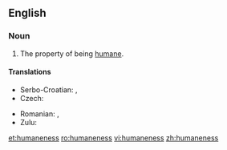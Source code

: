 ==English==
{{rfc-auto}}

===Noun===
{{en-noun|-}}

# The property of being [[humane]].

====Translations====
{{trans-top|property of being humane}}
* Serbo-Croatian: {{t|sh|čovjekoljublje|n|alt=čȍvjekoljūblje}}, {{t|sh|čovjekoljubivost|f|alt=čovjekoljùbivōst}}
* Czech: {{t-|cs|lidskost|f}}
{{trans-mid}}
* Romanian: {{t-|ro|omenie|f}}, {{t+|ro|umanitate|f}}
* Zulu: {{t|zu|ubuntu|c14}}
{{trans-bottom}}

[[et:humaneness]]
[[ro:humaneness]]
[[vi:humaneness]]
[[zh:humaneness]]